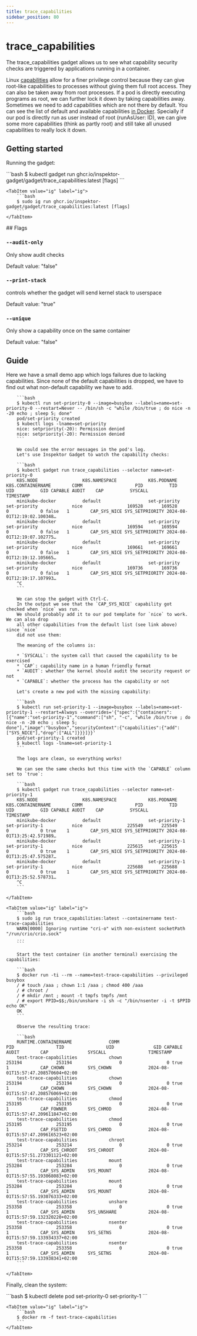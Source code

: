 ```yaml
---
title: trace_capabilities
sidebar_position: 80
---
```



# trace_capabilities

The trace_capabilities gadget allows us to see what capability security checks are triggered by applications
running in a container.

Linux [capabilities](https://man7.org/linux/man-pages/man7/capabilities.7.html) allow for a finer
privilege control because they can give root-like capabilities to processes without giving them full
root access. They can also be taken away from root processes. If a pod is directly executing
programs as root, we can further lock it down by taking capabilities away. Sometimes we need to add
capabilities which are not there by default. You can see the list of default and available
capabilities [in
Docker](https://docs.docker.com/engine/reference/run/#runtime-privilege-and-linux-capabilities).
Specially if our pod is directly run as user instead of root (runAsUser: ID), we can give some more
capabilities (think as partly root) and still take all unused capabilities to really lock it down.

## Getting started

Running the gadget:

<Tabs groupId="env">
    <TabItem value="kubectl-gadget" label="kubectl gadget">
        ```bash
        $ kubectl gadget run ghcr.io/inspektor-gadget/gadget/trace_capabilities:latest [flags]
        ```
    </TabItem>

    <TabItem value="ig" label="ig">
        ```bash
        $ sudo ig run ghcr.io/inspektor-gadget/gadget/trace_capabilities:latest [flags]
        ```
    </TabItem>
</Tabs>
## Flags

### `--audit-only`

Only show audit checks

Default value: "false"

### `--print-stack`

controls whether the gadget will send kernel stack to userspace

Default value: "true"

### `--unique`

Only show a capability once on the same container

Default value: "false"

## Guide

<Tabs groupId="env">
    <TabItem value="kubectl-gadget" label="kubectl gadget">
        Here we have a small demo app which logs failures due to lacking capabilities.
        Since none of the default capabilities is dropped, we have to find
        out what non-default capability we have to add.

        ```bash
        $ kubectl run set-priority-0 --image=busybox --labels=name=set-priority-0 --restart=Never -- /bin/sh -c "while /bin/true ; do nice -n -20 echo ; sleep 5; done"
        pod/set-priority created
        $ kubectl logs -lname=set-priority
        nice: setpriority(-20): Permission denied
        nice: setpriority(-20): Permission denied
        ```

        We could see the error messages in the pod's log.
        Let's use Inspektor Gadget to watch the capability checks:

        ```bash
        $ kubectl gadget run trace_capabilities --selector name=set-priority-0
        K8S.NODE                 K8S.NAMESPACE            K8S.PODNAME              K8S.CONTAINERNAME        COMM                    PID          TID          UID          GID CAPABLE AUDIT    CAP          SYSCALL         TIMESTAMP
        minikube-docker          default                  set-priority             set-priority             nice                 169528       169528            0            0 false   1        CAP_SYS_NICE SYS_SETPRIORITY 2024-08-01T12:19:02.100348…
        minikube-docker          default                  set-priority             set-priority             nice                 169594       169594            0            0 false   1        CAP_SYS_NICE SYS_SETPRIORITY 2024-08-01T12:19:07.102775…
        minikube-docker          default                  set-priority             set-priority             nice                 169661       169661            0            0 false   1        CAP_SYS_NICE SYS_SETPRIORITY 2024-08-01T12:19:12.105665…
        minikube-docker          default                  set-priority             set-priority             nice                 169736       169736            0            0 false   1        CAP_SYS_NICE SYS_SETPRIORITY 2024-08-01T12:19:17.107993…
        ^C
        ```

        We can stop the gadget with Ctrl-C.
        In the output we see that the `CAP_SYS_NICE` capability got checked when `nice` was run.
        We should probably add it to our pod template for `nice` to work. We can also drop
        all other capabilities from the default list (see link above) since `nice`
        did not use them:

        The meaning of the columns is:

        * `SYSCALL`: the system call that caused the capability to be exercised
        * `CAP`: capability name in a human friendly format
        * `AUDIT`: whether the kernel should audit the security request or not
        * `CAPABLE`: whether the process has the capability or not

        Let's create a new pod with the missing capability:

        ```bash
        $ kubectl run set-priority-1 --image=busybox --labels=name=set-priority-1 --restart=Always --overrides='{"spec":{"containers":[{"name":"set-priority-1","command":["sh", "-c", "while /bin/true ; do nice -n -20 echo ; sleep 5; done"],"image":"busybox","securityContext":{"capabilities":{"add":["SYS_NICE"],"drop":["ALL"]}}}]}}'
        pod/set-priority-1 created
        $ kubectl logs -lname=set-priority-1
        ```

        The logs are clean, so everything works!

        We can see the same checks but this time with the `CAPABLE` column set to `true`:

        ```bash
        $ kubectl gadget run trace_capabilities --selector name=set-priority-1
        K8S.NODE                 K8S.NAMESPACE            K8S.PODNAME              K8S.CONTAINERNAME        COMM                    PID          TID          UID          GID CAPABLE AUDIT    CAP          SYSCALL         TIMESTAMP
        minikube-docker          default                  set-priority-1           set-priority-1           nice                 225549       225549            0            0 true    1        CAP_SYS_NICE SYS_SETPRIORITY 2024-08-01T13:25:42.571989…
        minikube-docker          default                  set-priority-1           set-priority-1           nice                 225615       225615            0            0 true    1        CAP_SYS_NICE SYS_SETPRIORITY 2024-08-01T13:25:47.575287…
        minikube-docker          default                  set-priority-1           set-priority-1           nice                 225688       225688            0            0 true    1        CAP_SYS_NICE SYS_SETPRIORITY 2024-08-01T13:25:52.578731…
        ^C
        ```

    </TabItem>

    <TabItem value="ig" label="ig">
        ```bash
        $ sudo ig run trace_capabilities:latest --containername test-trace-capabilities
        WARN[0000] Ignoring runtime "cri-o" with non-existent socketPath "/run/crio/crio.sock"
        ...
        ```

        Start the test container (in another terminal) exercising the capabilities:

        ```bash
        $ docker run -ti --rm --name=test-trace-capabilities --privileged busybox
        / # touch /aaa ; chown 1:1 /aaa ; chmod 400 /aaa
        / # chroot /
        / # mkdir /mnt ; mount -t tmpfs tmpfs /mnt
        / # export PPID=$$;/bin/unshare -i sh -c "/bin/nsenter -i -t $PPID echo OK"
        OK
        ```

        Observe the resulting trace:

        ```bash
        RUNTIME.CONTAINERNAME              COMM                            PID                TID                UID               GID CAPABLE     AUDIT        CAP               SYSCALL                TIMESTAMP
        test-trace-capabilities            chown                        253194             253194                  0                 0 true        1            CAP_CHOWN         SYS_CHOWN              2024-08-01T15:57:47.208570604+02:00
        test-trace-capabilities            chown                        253194             253194                  0                 0 true        1            CAP_CHOWN         SYS_CHOWN              2024-08-01T15:57:47.208576069+02:00
        test-trace-capabilities            chmod                        253195             253195                  0                 0 true        1            CAP_FOWNER        SYS_CHMOD              2024-08-01T15:57:47.209611847+02:00
        test-trace-capabilities            chmod                        253195             253195                  0                 0 true        1            CAP_FSETID        SYS_CHMOD              2024-08-01T15:57:47.209616523+02:00
        test-trace-capabilities            chroot                       253214             253214                  0                 0 true        1            CAP_SYS_CHROOT    SYS_CHROOT             2024-08-01T15:57:51.273301121+02:00
        test-trace-capabilities            mount                        253284             253284                  0                 0 true        1            CAP_SYS_ADMIN     SYS_MOUNT              2024-08-01T15:57:55.193068083+02:00
        test-trace-capabilities            mount                        253284             253284                  0                 0 true        1            CAP_SYS_ADMIN     SYS_MOUNT              2024-08-01T15:57:55.193076333+02:00
        test-trace-capabilities            unshare                      253358             253358                  0                 0 true        1            CAP_SYS_ADMIN     SYS_UNSHARE            2024-08-01T15:57:59.132320220+02:00
        test-trace-capabilities            nsenter                      253358             253358                  0                 0 true        1            CAP_SYS_ADMIN     SYS_SETNS              2024-08-01T15:57:59.133934337+02:00
        test-trace-capabilities            nsenter                      253358             253358                  0                 0 true        1            CAP_SYS_ADMIN     SYS_SETNS              2024-08-01T15:57:59.133938341+02:00
        ```

    </TabItem>
</Tabs>

Finally, clean the system:

<Tabs groupId="env">
    <TabItem value="kubectl-gadget" label="kubectl gadget">
        ```bash
        $ kubectl delete pod set-priority-0 set-priority-1
        ```
    </TabItem>

    <TabItem value="ig" label="ig">
        ```bash
        $ docker rm -f test-trace-capabilities
        ```
    </TabItem>
</Tabs>
